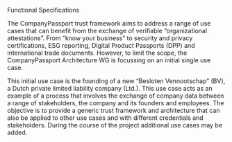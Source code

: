 
<Kicker variant="accent">Functional Specifications</Kicker>
<Title size="large" variant="primary">
  Introduction
</Title>

The CompanyPassport trust framework aims to address a range of use cases that can benefit from the exchange of verifiable “organizational attestations”. From “know your business” to security and privacy certifications, ESG reporting, Digital Product Passports (DPP) and international trade documents. However, to limit the scope, the CompanyPassport Architecture WG is focussing on an initial single use case.

This initial use case is the founding of a new “Besloten Vennootschap” (BV), a Dutch private limited liability company (Ltd.). This use case acts as an example of a process that involves the exchange of company data between a range of stakeholders, the company and its founders and employees. The objective is to provide a generic trust framework and architecture that can also be applied to other use cases and with different credentials and stakeholders. During the course of the project additional use cases may be added.
